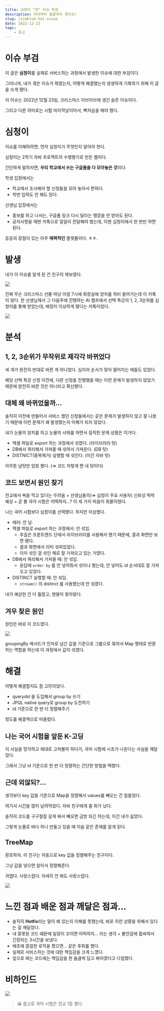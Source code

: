 ```yaml
---
title: 심청이 "핫" 이슈 부검
description: 머리부터 발끝까지 핫이슈!
slug: /simblue-hot-issue
date: 2022-12-23
tags:
    - 회고
---
```


# 이슈 부검

이 글은 **심청이**를 실제로 서비스하는 과정에서 발생한 이슈에 대한 부검이다.

그러니까, 내가 겪은 이슈가 뭐였는지, 어떻게 해결했는지 생생하게 기록하기 위해 이 글을 쓰게 됐다.

이 이슈는 2022년 12월 23일, 크리스마스 이브이브에 생긴 슬픈 이슈이다.

그리고 다른 의미로는 시험 마지막날이어서, 빡자습을 해야 했다.

# 심청이

이슈를 이해하려면, 먼저 심청이가 무엇인지 알아야 한다.

심청이는 2학기 자바 프로젝트의 수행평가로 만든 웹이다.

간단하게 말하자면, **우리 학교에서 쓰는 구글폼을 다 모아놓은 것**이다.

학생 입장에서는

- 학교에서 조사해야 할 신청들을 모아 놓아서 편하다.
- 학번 입력도 안 해도 된다.

선생님 입장에서는

- 홍보를 하고 나서는, 구글폼 링크 다시 달라는 땡깡을 안 받아도 된다.
- 공지사항을 매번 카톡으로 일일이 전달해야 했는데, 이젠 심청이에서 한 번만 하면 된다.

등등의 장점이 있는 아주 **매력적인** 플랫폼이다. ㅎㅎ.

# 발생

내가 이 이슈를 알게 된 건 친구의 제보였다.

![](./one.jpeg)

진짜 무슨 크리스마스 선물 마냥 아침 7시에 화장실에 양치를 하러 들어가는데 이 카톡이 왔다. 한 선생님께서 그 다음주에 진행하는 AI 캠프에서 선택 특강의 1, 2, 3순위를 심청이를 통해 받았는데, 배정이 이상하게 됐다는 카톡이었다.

![](./two.png)

# 분석

## **1, 2, 3순위가 무작위로 제각각 바뀌었다**

세 개가 완전히 반대로 바뀐 게 아니었다. 심지어 순서가 맞아 떨어지는 애들도 있었다.

해당 선택 특강 신청 이전에, 다른 신청을 진행했을 때는 이런 문제가 발생하지 않았기 때문에 완전히 바뀐 것은 아니라고 확신했다.

## 대체 왜 바뀌었을까…

솔직히 이전에 만들어서 서비스 했던 신청들에서는 같은 문제가 발생하지 않고 잘 나왔기 때문에 이런 문제가 왜 발생했는지 이해가 되지 않았다.

내가 눈물의 양치를 하고 눈물의 샤워를 하면서 짐작한 문제 상황은 이거다.

- 엑셀 파일로 export 하는 과정에서 섞였다. (라이브러리 탓)
- DB에서 쿼리해서 가져올 때  섞여서 가져온다. (DB 탓)
- DISTNICT(중복제거) 실행할 때 섞인다. (이건 자바 탓)

아무튼 남탓만 엄청 했다. (⇒ 코드 저렇게 짠 내 탓이다)

## 코드 보면서 원인 찾기

전교에서 욕을 먹고 있다는 두려움 + 선생님들의(⇒ 심청이 주요 사용자) 신뢰성 떡락 예상 + 곧 볼 국어 시험은 어떡하지…? 이 세 가지 마음이 휘몰아쳤다.

나는 국어 시험보다 심청이를 선택했다. 하지만 이상했다.

- 에러: 안 남.
- 엑셀 파일로 export 하는 과정에서: 안 섞임.
  - 추출은 프론트엔드 단에서 라이브러리를 사용해서 했기 때문에, 결과 화면만 보면 됐다.
  - 결과 화면에서 이미 섞여있었다.
  - 이미 섞인 걸 섞인 채로 잘 가져오고 있는 거였다.
- DB에서 쿼리해서 가져올 때: 안 섞임.
  - 응답에 `order by` 를 안 넣어줘서 섞이나 했는데, 안 넣어도 id 순서대로 잘 가져오고 있었다.
- DISTINCT 실행할 때: 안 섞임.
  - `stream()` 의 distinct 를 사용했는데 안 섞였다.

내가 예상한 건 다 틀렸고, 멘붕이 찾아왔다.

## 겨우 찾은 원인

원인은 바로 이 코드였다.

![](./twopointfive.png)

groupingBy 메서드가 인자로 넘긴 값을 기준으로 그룹으로 묶어서 Map 형태로 반환하는 역할을 하는데 이 과정에서 값이 섞였다.

# 해결

어떻게 해결할지도 참 고민이었다.

- querydsl 을 도입해서 group by 쓰기
- JPQL native query로 group by 도전하기
- id 기준으로 한 번 더 정렬해주기

정도를 해결책으로 떠올렸다.

## 나는 국어 시험을 앞둔 K-고딩

이 사실을 망각하고 제대로 고쳐볼까 하다가, 국어 시험에 시조가 나온다는 사실을 깨달았다.

그래서 그냥 id 기준으로 한 번 더 정렬하는 간단한 방법을 택했다.

## 근데 외않되?…

생각보다 key 값을 기준으로 Map을 정렬해서 values를 빼오는 건 힘들었다.

여기서 시간을 많이 날려먹었다. 자바 친구에게 좀 화가 났다.

솔직히 코드를 구구절절 길게 짜서 빼오면 금방 되긴 하는데, 이건 내가 싫었다.

그렇게 눈물로 바다 하나 만들고 있을 때 이슬 같은 존재를 알게 된다.

## TreeMap

환호하자. 이 친구는 자동으로 key 값을 정렬해주는 친구이다.

그냥 값을 넣으면 알아서 정렬해준다.

귀엽다. 사랑스럽다. 자세히 안 봐도 사랑스럽다.

![](./three.png)

# 느낀 점과 배운 점과 깨달은 점과…

- 솔직히 **Hotfix**라는 말이 왜 있는지 이해를 못했는데, 바로 이런 상황을 위해서 있다는 걸 깨달았다.
- 내 잘못된 코드 떄문에 일정이 꼬이면 어떡하지… 라는 생각 + 불안감에 휩싸여서 긴장되는 3시간을 보냈다.
- 애초에 깔끔한 로직을 짰으면… 같은 후회를 했다.
- 실제로 서비스하는 것에 대한 책임감을 크게 느꼈다.
- 앞으로 짜는 코드에는 책임감을 한 움큼씩 담고 짜야겠다고 다짐했다.

# 비하인드

![](./four.png)

> 😀 참고로 국어 시험은 전교 1등 했다.
